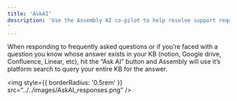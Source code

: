 ```yaml
---
title: 'AskAI'
description: 'Use the Assembly AI co-pilot to help resolve support requests by searching through your knowledge base
'
---
```


When responding to frequently asked questions or if you’re faced with a question you know whose answer exists in your KB (notion, Google drive, Confluence, Linear, etc), hit the “Ask AI” button and Assembly will use it’s platform search to query your entire KB for the answer. 

<img
  style={{ borderRadius: '0.5rem' }}
  src="../../images/AskAI_responses.png"
/>